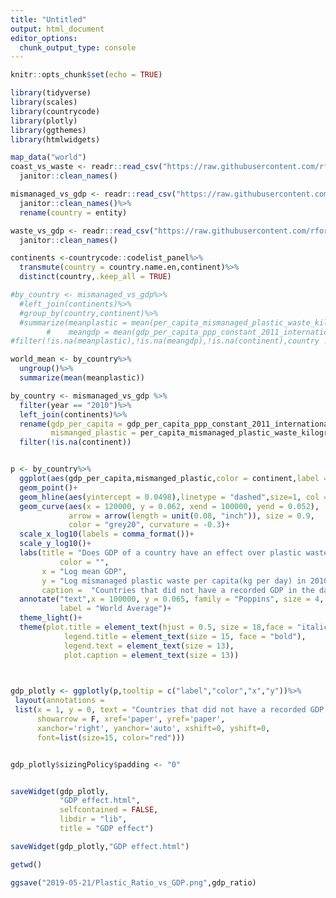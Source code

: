 ---
title: "Untitled"
output: html_document
editor_options: 
  chunk_output_type: console
---

```{r setup, include=FALSE}
knitr::opts_chunk$set(echo = TRUE)
```
```{r}
library(tidyverse)
library(scales)
library(countrycode)
library(plotly)
library(ggthemes)
library(htmlwidgets)

map_data("world")
coast_vs_waste <- readr::read_csv("https://raw.githubusercontent.com/rfordatascience/tidytuesday/master/data/2019/2019-05-21/coastal-population-vs-mismanaged-plastic.csv")%>%
  janitor::clean_names()

mismanaged_vs_gdp <- readr::read_csv("https://raw.githubusercontent.com/rfordatascience/tidytuesday/master/data/2019/2019-05-21/per-capita-mismanaged-plastic-waste-vs-gdp-per-capita.csv")%>%
  janitor::clean_names()%>%
  rename(country = entity)

waste_vs_gdp <- readr::read_csv("https://raw.githubusercontent.com/rfordatascience/tidytuesday/master/data/2019/2019-05-21/per-capita-plastic-waste-vs-gdp-per-capita.csv")%>%
  janitor::clean_names()
```

```{r}
continents <-countrycode::codelist_panel%>%
  transmute(country = country.name.en,continent)%>%
  distinct(country,.keep_all = TRUE)

#by_country <- mismanaged_vs_gdp%>%
  #left_join(continents)%>%
  #group_by(country,continent)%>%
  #summarize(meanplastic = mean(per_capita_mismanaged_plastic_waste_kilograms_per_person_per_day,na.rm = TRUE),
        #    meangdp = mean(gdp_per_capita_ppp_constant_2011_international_rate,na.rm = TRUE))%>%
#filter(!is.na(meanplastic),!is.na(meangdp),!is.na(continent),country != "Brunei")

world_mean <- by_country%>%
  ungroup()%>%
  summarize(mean(meanplastic))

by_country <- mismanaged_vs_gdp %>%
  filter(year == "2010")%>%
  left_join(continents)%>%
  rename(gdp_per_capita = gdp_per_capita_ppp_constant_2011_international_rate,
         mismanged_plastic = per_capita_mismanaged_plastic_waste_kilograms_per_person_per_day)%>%
  filter(!is.na(continent))


p <- by_country%>%
  ggplot(aes(gdp_per_capita,mismanged_plastic,color = continent,label = country))+
  geom_point()+
  geom_hline(aes(yintercept = 0.0498),linetype = "dashed",size=1, col = "#990000")+
  geom_curve(aes(x = 120000, y = 0.062, xend = 100000, yend = 0.052),
             arrow = arrow(length = unit(0.08, "inch")), size = 0.9,
             color = "grey20", curvature = -0.3)+
  scale_x_log10(labels = comma_format())+
  scale_y_log10()+
  labs(title = "Does GDP of a country have an effect over plastic waste?",
           color = "",
       x = "Log mean GDP",
       y = "Log mismanaged plastic waste per capita(kg per day) in 2010",
       caption =  "Countries that did not have a recorded GDP in the dataset were removed")+
  annotate("text",x = 100000, y = 0.065, family = "Poppins", size = 4, color = "grey20",
           label = "World Average")+
  theme_light()+
  theme(plot.title = element_text(hjust = 0.5, size = 18,face = "italic"),
            legend.title = element_text(size = 15, face = "bold"),
            legend.text = element_text(size = 13),
            plot.caption = element_text(size = 13))
  


gdp_plotly <- ggplotly(p,tooltip = c("label","color","x","y"))%>% 
 layout(annotations = 
 list(x = 1, y = 0, text = "Countries that did not have a recorded GDP in the dataset were removed.", 
      showarrow = F, xref='paper', yref='paper', 
      xanchor='right', yanchor='auto', xshift=0, yshift=0,
      font=list(size=15, color="red")))


gdp_plotly$sizingPolicy$padding <- "0"


saveWidget(gdp_plotly,
           "GDP effect.html",     
           selfcontained = FALSE,
           libdir = "lib",
           title = "GDP effect")

saveWidget(gdp_plotly,"GDP effect.html")

getwd()

ggsave("2019-05-21/Plastic_Ratio_vs_GDP.png",gdp_ratio)


```

